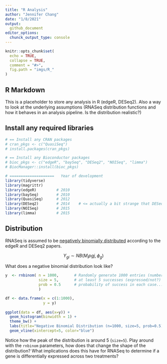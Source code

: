 ```yaml
---
title: "R Analysis"
author: "Jennifer Chang"
date: "1/8/2021"
output:
  github_document
editor_options:
  chunck_output_type: console
---
```


```r
knitr::opts_chunk$set(
  echo = TRUE,
  collapse = TRUE,
  comment = "#>",
  fig.path = "imgs/R_"
)
```

## R Markdown

This is a placeholder to store any analysis in R (edgeR, DESeq2). Also a way to look at the underlying assumptions (RNASeq distribution functions and how it behaves in an analysis pipeline. Is the distribution realistic?)

## Install any required libraries

```r
# == Install any CRAN packages
# cran_pkgs <- c("QuasiSeq")
# install.packages(cran_pkgs)

# == Install any Bioconductor packages
# bioc_pkgs <- c("edgeR", "baySeq", "DESeq2", "NOISeq", "limma")
# BiocManager::install(bioc_pkgs)

# ====================   Year of development
library(tidyverse)
library(magrittr)
library(edgeR)         # 2010
library(baySeq)        # 2010
library(QuasiSeq)      # 2012
library(DESeq2)        # 2014    # <= actually a bit strange that DESeq2 & edgeR tend to be equivalent, despite being 4yrs later
library(NOISeq)        # 2015
library(limma)         # 2015
```

## Distribution

RNASeq is assumed to be [negatively binomially distributed](https://en.wikipedia.org/wiki/Negative_binomial_distribution) according to the edgeR and DESeq2 papers. 

$$
Y_{gi} \sim NB(M_{i}p{gj}, \phi_{g})
$$

What does a negative binomial distribution look like?

```r
y  <- rnbinom( n = 1000,       # Randomly generate 1000 entries (number of replicates?)
               size = 5,       # at least 5 successes (expressed/not?)
               prob = 0.5      # probability of success in each case...maybe length of genome may affect this
               )

df <- data.frame(x = c(1:1000),
                 y = y)
                  
ggplot(data = df, aes(x=y)) + 
  geom_histogram(binwidth = 1) +
  theme_bw() +
  labs(title="Negative Binomial Distribution (n=1000, size=5, prob=0.5)") +
  geom_vline(xintercept=5, color="blue")
```

Notice how the peak of the distribution is around 5 (`size=5`). Play around with the `rnbinom` parameters, how does that change the shape of the distribution? What implications does this have for RNASeq to determine if a gene is differentially expressed across two treatments?